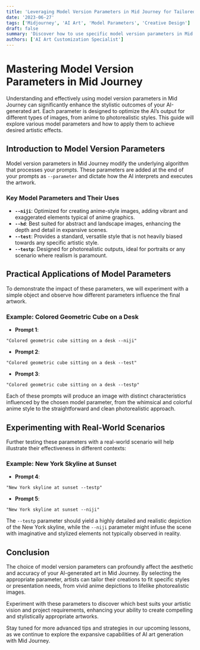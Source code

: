 ```yaml
---
title: 'Leveraging Model Version Parameters in Mid Journey for Tailored Artistic Outputs'
date: '2023-06-27'
tags: ['Midjourney', 'AI Art', 'Model Parameters', 'Creative Design']
draft: false
summary: 'Discover how to use specific model version parameters in Mid Journey to produce artworks that excel in anime styles, landscapes, abstract images, and photorealistic portrayals. This guide provides insights into choosing the right parameters for your artistic needs.'
authors: ['AI Art Customization Specialist']
---
```


# Mastering Model Version Parameters in Mid Journey

Understanding and effectively using model version parameters in Mid Journey can significantly enhance the stylistic outcomes of your AI-generated art. Each parameter is designed to optimize the AI’s output for different types of images, from anime to photorealistic styles. This guide will explore various model parameters and how to apply them to achieve desired artistic effects.

## Introduction to Model Version Parameters

Model version parameters in Mid Journey modify the underlying algorithm that processes your prompts. These parameters are added at the end of your prompts as `--parameter` and dictate how the AI interprets and executes the artwork.

### Key Model Parameters and Their Uses

- **`--niji`**: Optimized for creating anime-style images, adding vibrant and exaggerated elements typical of anime graphics.
- **`--hd`**: Best suited for abstract and landscape images, enhancing the depth and detail in expansive scenes.
- **`--test`**: Provides a standard, versatile style that is not heavily biased towards any specific artistic style.
- **`--testp`**: Designed for photorealistic outputs, ideal for portraits or any scenario where realism is paramount.

## Practical Applications of Model Parameters

To demonstrate the impact of these parameters, we will experiment with a simple object and observe how different parameters influence the final artwork.

### Example: Colored Geometric Cube on a Desk

- **Prompt 1**:

```plaintext
"Colored geometric cube sitting on a desk --niji"
```

- **Prompt 2**:

```plaintext
"Colored geometric cube sitting on a desk --test"
```

- **Prompt 3**:

```plaintext
"Colored geometric cube sitting on a desk --testp"
```

Each of these prompts will produce an image with distinct characteristics influenced by the chosen model parameter, from the whimsical and colorful anime style to the straightforward and clean photorealistic approach.

## Experimenting with Real-World Scenarios

Further testing these parameters with a real-world scenario will help illustrate their effectiveness in different contexts:

### Example: New York Skyline at Sunset

- **Prompt 4**:

```plaintext
"New York skyline at sunset --testp"
```

- **Prompt 5**:

```plaintext
"New York skyline at sunset --niji"
```

The `--testp` parameter should yield a highly detailed and realistic depiction of the New York skyline, while the `--niji` parameter might infuse the scene with imaginative and stylized elements not typically observed in reality.

## Conclusion

The choice of model version parameters can profoundly affect the aesthetic and accuracy of your AI-generated art in Mid Journey. By selecting the appropriate parameter, artists can tailor their creations to fit specific styles or presentation needs, from vivid anime depictions to lifelike photorealistic images.

Experiment with these parameters to discover which best suits your artistic vision and project requirements, enhancing your ability to create compelling and stylistically appropriate artworks.

Stay tuned for more advanced tips and strategies in our upcoming lessons, as we continue to explore the expansive capabilities of AI art generation with Mid Journey.
